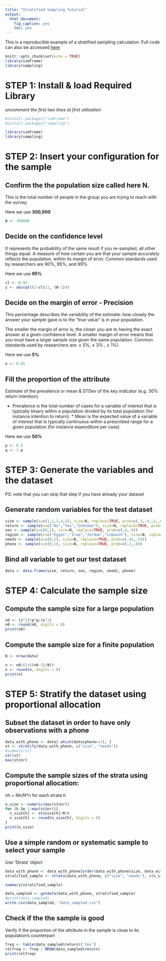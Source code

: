 ```yaml
---
title: "Stratified Sampling Tutorial"
output: 
  html_document: 
    fig_caption: yes
    toc: yes
---
```


This is a reproducible example of a stratified sampling calculation. Full code can also be accessed [here](https://github.com/unhcr-mena/stratifiedsampling/blob/gh-pages/code/multivariate_strata.R)

```r
knitr::opts_chunk$set(echo = TRUE)
library(simFrame)
library(sampling)

```

#  STEP 1: Install & load Required Library


*uncomment the first two lines at first utilisation* 

```r
#install.packages("simFrame")
#install.packages("sampling")

library(simFrame)
library(sampling)
```


# STEP 2: Insert your configuration for the sample

## Confirm the the population size called here N.

This is the total number of people in the group you are trying to reach with the survey. 

Here we use **300,000**

```r
N <- 300000
```

## Decide on the confidence level
It represents the probability of the same result if you re-sampled, all other things equal.
A measure of how certain you are that your sample accurately reflects the population, within its margin of error.
Common standards used by researchers are 90%, 95%, and 99%.

Here we use **95%**

```r
cl <- 0.95
z <- abs(qt((1-cl)/2, (N-1)))
```

## Decide on the margin of error - Precision  
This percentage describes the variability of the estimate: how closely the answer your sample gave is to the “true value” is in your population. 

The smaller the margin of error is, the closer you are to having the exact answer at a given confidence level. A smaller margin of error means that you must have a larger sample size given the same population. Common standards used by researchers are: ± 5%, ± 3% , ± 1%).

Here we use **5%**

```r
e <- 0.05
```

## Fill the proportion of the attribute

Estimate of the prevalence or mean & STDev of the key indicator (e.g. 30% return intention). 

 * Prevalence is the total number of cases for a variable of interest that is typically binary within a population divided by its total population (for instance intention to return).  * Mean is the expected value of a variable of interest that is typically continuous  within a prescribed range for a given population (for instance expenditure per case).

Here we use **50%**

```r
p <- 0.5
q <- 1-p
```


# STEP 3: Generate the variables and the dataset

PS: note that you can skip that step if you have already your dataset

## Generate random variables for the test dataset
```r
size <- sample(x=c(1,2,3,4,5), size=N, replace=TRUE, prob=c(.3,.4,.2,.07,.03))
return <- sample(x=c("No","Yes","Unknown"), size=N, replace=TRUE, prob=c(0.4,p,0.1))
sex <- sample(x=c(0,1), size=N, replace=TRUE, prob=c(.4,.6))
region <- sample(x=c("Egypt","Iraq","Jordan","Lebanon"), size=N, replace=TRUE, prob=c(.2,.3,.1,.4))
needs <- sample(x=c(0,1), size=N, replace=TRUE, prob=c(.45,.55))
phone <- sample(x=c(0,1), size=N, replace=TRUE, prob=c(.2,.8))
```

## Bind all variable to get our test dataset
```r
data <- data.frame(size, return, sex, region, needs, phone)
```


# STEP 4: Calculate the sample size

## Compute the sample size for a large population

```r
n0 <- (z^2)*p*q/(e^2)
n0 <- round(n0, digits = 0)
print(n0)
```

## Compute the sample size for a finite population

```r
N <- nrow(data)

n <- n0/(1+((n0-1)/N))
n <- round(n, digits = 0)
print(n)
```


# STEP 5: Stratify the dataset using proportional allocation



## Subset the dataset in order to have only observations with a phone

```r
data_with_phone <- data[ which(data$phone==1), ]
st <- stratify(data_with_phone, c("size", "needs"))
#summary(st)
str(st)
max(st@nr)
```

## Compute the sample sizes of the strata using proportional allocation:
nh = Nh/N*n for each strata h

```r
n_size <- numeric(max(st@nr))
for (h in 1:max(st@nr)){
  n_size[h] <- st@size[h]/N*n
  n_size[h] <- round(n_size[h], digits = 0)
}
print(n_size)
```

## Use a simple random or systematic sample to select your sample

Use 'Strata' object
```r
data_with_phone <- data_with_phone[order(data_with_phone$size, data_with_phone$needs),]
stratified_sample <- strata(data_with_phone, c("size", "needs"), c(n_size), method=("srswor"), pik,description=FALSE)

summary(stratified_sample)

data_sampled <- getdata(data_with_phone, stratified_sample)
#print(data_sampled)
write.csv(data_sampled, "data_sampled.csv")
```

## Check if the the sample is good 

Verify if the proportion of the attribute in the sample is close to its population's counterpart
```r
freq <- table(data_sampled$return)['Yes']
relfreq <- freq / NROW(data_sampled$return)
print(relfreq)
```

